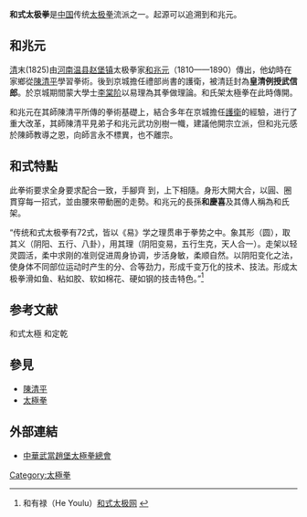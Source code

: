 
'''和式太极拳'''是[[中国|中国]]传统[[太极拳|太极拳]]流派之一。起源可以追溯到和兆元。



== 和兆元 ==
[[清|清]]末(1825)由[[河南|河南]][[温县|温县]][[赵堡镇|赵堡镇]]太极拳家[[和兆元|和兆元]]（1810——1890）傳出，他幼時在家鄉從[[陳清平|陳清平]]學習拳術。後到京城擔任禮部尚書的護衛，被清廷封為'''皇清例授武信郎'''。於京城期間蒙大學士[[李棠阶|李棠阶]]以易理為其拳做理論。和氏架太極拳在此時傳開。

和兆元在其師陳清平所傳的拳術基礎上，結合多年在京城擔任[[護衛|護衛]]的經驗，进行了重大改革，其師陳清平見弟子和兆元武功別樹一幟，建議他開宗立派，但和兆元感於陳師教導之恩，向師言永不標異，也不離宗。

== 和式特點 ==
此拳術要求全身要求配合一致，手腳齊 到，上下相隨。身形大開大合，以圓、圈貫穿每一招式，並由腰來帶動圈的走勢。和兆元的長孫'''和慶喜'''及其傳人稱為和氏架。

“传统和式太极拳有72式，皆以《易》学之理贯串于拳势之中。象其形（圆），取其义（阴阳、五行、八卦），用其理（阴阳变易，五行生克，天人合一）。走架以轻灵圆活，柔中求刚的准则促进周身协调，步活身敏，柔顺自然。以阴阳变化之法，使身体不同部位运动时产生的分、合等劲力，形成千变万化的技术、技法。形成太极拳滑如鱼、粘如胶、软如棉花、硬如钢的技击特色。”<ref>和有禄（He Youlu）[http://www.hstaiji.com.cn 和式太极网] {{Wayback|url=http://www.hstaiji.com.cn/ |date=20190921154344 }}</ref>

==参考文献==
{{Reflist}}
和式太極 和定乾

== 參見 ==
*[[陳清平|陳清平]]
*[[太極拳|太極拳]]

== 外部連結 ==
*[http://www.wudan.idv.tw/ 中華武當趙堡太極拳總會]{{Wayback|url=http://www.wudan.idv.tw/ |date=20100712171433 }}

[[Category:太極拳|Category:太極拳]]